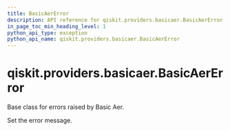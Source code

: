 ```yaml
---
title: BasicAerError
description: API reference for qiskit.providers.basicaer.BasicAerError
in_page_toc_min_heading_level: 1
python_api_type: exception
python_api_name: qiskit.providers.basicaer.BasicAerError
---
```


# qiskit.providers.basicaer.BasicAerError

<Class id="qiskit.providers.basicaer.BasicAerError" isDedicatedPage={true} github="https://github.com/qiskit/qiskit/tree/stable/0.20/qiskit/providers/basicaer/exceptions.py" signature="BasicAerError(*message)" modifiers="exception">
  Base class for errors raised by Basic Aer.

  Set the error message.
</Class>

